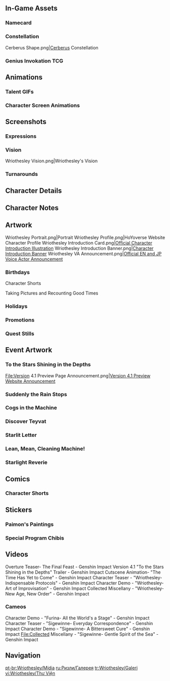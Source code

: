 {{CharacterTabs}}
{{TOC Limit}}

==In-Game Assets==
{{Assets}}

===Namecard===
{{Assets/Namecard|Detention|Wriothesley}}

===Constellation===
<gallery>Cerberus Shape.png|[[Cerberus]] Constellation</gallery>

===Genius Invokation TCG===
{{Main|Genius Invokation TCG}}
{{Genius Invokation TCG Cards by Featured Gallery}}

==Animations==
===Talent GIFs===
{{Talent Previews by Character|Wriothesley}}

===Character Screen Animations===
{{Preview/CharacterAnimations}}

==Screenshots==

===Expressions===
{{Character Expression|Wriothesley|Default|Confident|Smiley}}

===Vision===
<gallery>Wriothesley Vision.png|Wriothesley's Vision</gallery>

===Turnarounds===
{{Turnarounds}}

==Character Details==
{{Files by Character Gallery|Character Details|character=Wriothesley}}

==Character Notes==
{{Files by Character Gallery|Character Notes|character=Wriothesley}}

==Artwork==
<gallery>
Wriothesley Portrait.png|Portrait
Wriothesley Profile.png|HoYoverse Website Character Profile
Wriothesley Introduction Card.png|[https://twitter.com/GenshinImpact/status/1691028243242168320 Official Character Introduction Illustration]
Wriothesley Introduction Banner.png|[https://www.hoyolab.com/article/20862689 Character Introduction Banner]<!--2023-08-14-->
Wriothesley VA Announcement.png|[https://twitter.com/GenshinImpact/status/1711985023719703032 Official EN and JP Voice Actor Announcement]
</gallery>

===Birthdays===
{{Files by Character Gallery|Wriothesley Birthday Artwork|character = Wriothesley|not1=Character Shorts|not2=Taking Pictures and Recounting Good Times Images}}

;Character Shorts
{{Files by Character Gallery|Wriothesley Birthday Artwork|character = Wriothesley|not1=Character Birthday Artwork|not2=Taking Pictures and Recounting Good Times Images}}

;Taking Pictures and Recounting Good Times
{{Main|Taking Pictures and Recounting Good Times/Wriothesley}}
{{Files by Character Gallery|Wriothesley Birthday Artwork|character = Wriothesley|not1=Character Shorts|not2=Character Birthday Artwork}}

===Holidays===
{{Files by Character Gallery|Holiday Artwork}}
===Promotions===
{{Files by Character Gallery|Promotional Artwork}}
<!--
===Social Media===
{{Files by Character Gallery|Social Media Celebration}}
-->
===Quest Stills===
{{Files by Character Gallery|Quest Stills}}
<!--
===Miscellaneous===
{{Files by Character Gallery|Miscellaneous Artwork}}
-->

==Event Artwork==
===To the Stars Shining in the Depths===
{{Main|Version/4.1|l1=To the Stars Shining in the Depths}}<gallery>
File:Version 4.1 Preview Page Announcement.png|[https://x.com/GenshinImpact/status/1702897599970185248 Version 4.1 Preview Website Announcement]
</gallery>

===Suddenly the Rain Stops===
{{Main|Suddenly the Rain Stops}}
{{Files by Character Gallery|Suddenly the Rain Stops Images}}

===Cogs in the Machine===
{{Main|Cogs in the Machine}}
{{Files by Character Gallery|Cogs in the Machine Images}}

===Discover Teyvat===
{{Main|Discover Teyvat}}
{{Files by Character Gallery|Discover Teyvat Images}}

===Starlit Letter===
{{Main|Starlit Letter}}
{{Files by Character Gallery|Starlit Letter Images}}

===Lean, Mean, Cleaning Machine!===
{{Main|Lean, Mean, Cleaning Machine!}}
{{Files by Character Gallery|Lean, Mean, Cleaning Machine! Images}}

===Starlight Reverie===
{{Main|Starlight Reverie}}
{{Files by Character Gallery|Starlight Reverie Images}}

==Comics==
<!--
===Genshin Impact Preview Manga===
<gallery>

</gallery>

===4-Panel Comics===
<gallery>

</gallery>
-->
===Character Shorts===
{{Files by Character Gallery|Character Shorts|character = Wriothesley|not1=Wriothesley Birthday Artwork}}

==Stickers==
===Paimon's Paintings===
{{Paimon's Paintings Images|Wriothesley|nochar=1|nopplink=1}}

===Special Program Chibis===
{{Files by Character Gallery|Special Program Chibis}}

==Videos==
<!-- Keep videos in chronological order. -->
<gallery>
Overture Teaser- The Final Feast - Genshin Impact
Version 4.1 "To the Stars Shining in the Depths" Trailer - Genshin Impact
Cutscene Animation- "The Time Has Yet to Come" - Genshin Impact
Character Teaser - "Wriothesley- Indispensable Protocols" - Genshin Impact
Character Demo - "Wriothesley- Art of Improvisation" - Genshin Impact
Collected Miscellany - "Wriothesley- New Age, New Order" - Genshin Impact
</gallery>

===Cameos===
<gallery>
Character Demo - "Furina- All the World's a Stage" - Genshin Impact
Character Teaser - "Sigewinne- Everyday Correspondence" - Genshin Impact
Character Demo - "Sigewinne- A Bittersweet Cure" - Genshin Impact
File:Collected Miscellany - "Sigewinne- Gentle Spirit of the Sea" - Genshin Impact
</gallery>
<!--
==References==
{{Reflist}}
-->

==Navigation==
{{Character Navbox|Gallery}}

[[pt-br:Wriothesley/Mídia]]
[[ru:Ризли/Галерея]]
[[tr:Wriothesley/Galeri]]
[[vi:Wriothesley/Thư Viện]]